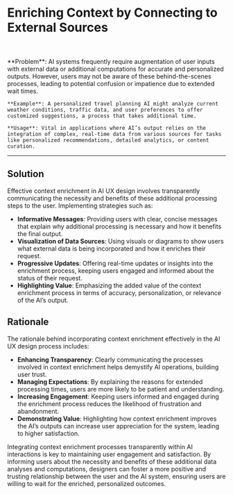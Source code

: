 
# Enriching Context by Connecting to External Sources

<br />
<div className='w-full grid grid-cols-1 md:grid-cols-2 gap-x-4 gap-y-8'>
  <SampleUI
    src={ChatGPT}
    appName='ChatGPT'
    desc="When using GPTs function in ChatGPT, the GPTs can connect to external sources to getting data and enrich the context based on what users inputed. It helps the AI tools leverage external resources or API to provide more accurate and personalized responses. ChatGPT ask for users' permission to access the data before sending their prompt, they also show the progress circle to indicate the process of enriching context."
    productUrl='https://www.chat.openai.com'
  />

</div>

<br />

   <div className="bg-neutral-100 dark:bg-neutral-800 px-16 py-10 border">
    **Problem**: AI systems frequently require augmentation of user inputs with external data or additional computations for accurate and personalized outputs. However, users may not be aware of these behind-the-scenes processes, leading to potential confusion or impatience due to extended wait times.

    **Example**: A personalized travel planning AI might analyze current weather conditions, traffic data, and user preferences to offer customized suggestions, a process that takes additional time.

    **Usage**: Vital in applications where AI’s output relies on the integration of complex, real-time data from various sources for tasks like personalized recommendations, detailed analytics, or content curation.

  </div>

---

## Solution

Effective context enrichment in AI UX design involves transparently communicating the necessity and benefits of these additional processing steps to the user. Implementing strategies such as:

- **Informative Messages**: Providing users with clear, concise messages that explain why additional processing is necessary and how it benefits the final output.
- **Visualization of Data Sources**: Using visuals or diagrams to show users what external data is being incorporated and how it enriches their request.
- **Progressive Updates**: Offering real-time updates or insights into the enrichment process, keeping users engaged and informed about the status of their request.
- **Highlighting Value**: Emphasizing the added value of the context enrichment process in terms of accuracy, personalization, or relevance of the AI’s output.

## Rationale

The rationale behind incorporating context enrichment effectively in the AI UX design process includes:

- **Enhancing Transparency**: Clearly communicating the processes involved in context enrichment helps demystify AI operations, building user trust.
- **Managing Expectations**: By explaining the reasons for extended processing times, users are more likely to be patient and understanding.
- **Increasing Engagement**: Keeping users informed and engaged during the enrichment process reduces the likelihood of frustration and abandonment.
- **Demonstrating Value**: Highlighting how context enrichment improves the AI’s outputs can increase user appreciation for the system, leading to higher satisfaction.

Integrating context enrichment processes transparently within AI interactions is key to maintaining user engagement and satisfaction. By informing users about the necessity and benefits of these additional data analyses and computations, designers can foster a more positive and trusting relationship between the user and the AI system, ensuring users are willing to wait for the enriched, personalized outcomes.
